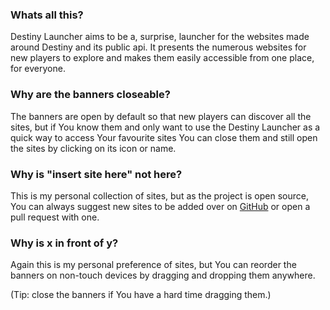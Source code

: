 ### Whats all this?

Destiny Launcher aims to be a, surprise, launcher for the websites
made around Destiny and its public api. It presents the numerous
websites for new players to explore and makes them easily accessible
from one place, for everyone.

### Why are the banners closeable?

The banners are open by default so that new players can discover all
the sites, but if You know them and only want to use the Destiny
Launcher as a quick way to access Your favourite sites You can close
them and still open the sites by clicking on its icon or name.

### Why is "insert site here" not here?

This is my personal collection of sites, but as the project is open
source, You can always suggest new sites to be added over on [GitHub]
or open a pull request with one.

### Why is x in front of y?

Again this is my personal preference of sites,
but You can reorder the banners on non-touch devices
by dragging and dropping them anywhere.

(Tip: close the banners if You have a hard time dragging them.)

[github]: https://www.github.com/andrisborbas/destiny-launcher

